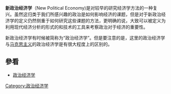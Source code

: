 '''新政治经济学'''（New Political Economy)是对较早的研究经济学方法的一种复兴。虽然这归类于我们所感兴趣的政治是如何影响经济的课题，但是对于新政治经济学的定义仍然侧重于如何研究这些课题的方法，更明确的说，大致可以被定义为利用现代经济分析的形式的和技术的工具来考察政治对于经济的重要性。

新政治经济学有时候被简称为“政治经济学”。但是要注意的是，这里的政治经济学与[[马克思主义|马克思主义]]的政治经济学是有很大程度上的区别的。

==參看==
* [[政治经济学|政治经济学]]

[[Category:政治经济学|Category:政治经济学]]
